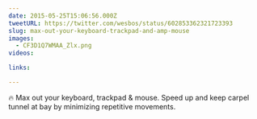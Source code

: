 ```yaml
---
date: 2015-05-25T15:06:56.000Z
tweetURL: https://twitter.com/wesbos/status/602853362321723393
slug: max-out-your-keyboard-trackpad-and-amp-mouse
images:
  - CF3D1Q7WMAA_Zlx.png
videos:

links:

---
```

🔥 Max out your keyboard, trackpad &amp; mouse. Speed up and keep carpel tunnel at bay by minimizing repetitive movements.
